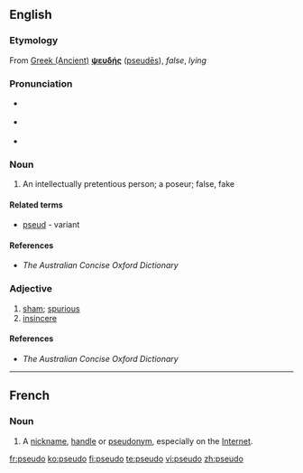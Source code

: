 {{see|pseudo-}}
{{rfc|Pronunciation section is unclear - Is the IPA notated the same as the SAMPA}}
==English==

===Etymology===
From [[w:Ancient Greek language|Greek (Ancient)]]      <!-- Please note that this makes sense, so Greek (Modern) and Greek (Ancient) are listed both under 'G' --> '''[[ψευδής]]''' ([[pseudēs]]), ''false'', ''lying''

===Pronunciation===
* {{a|RP}} {{IPA|/ˈsuːdəʊ/}}
* {{a|US}} {{IPA|/ˈsuːdoʊ/}}
* {{rhymes|uːdəʊ}}

===Noun===
{{en-noun}}

# An intellectually pretentious person; a poseur; false, fake

====Related terms====
* [[pseud]] - variant

====References====
* ''The Australian Concise Oxford Dictionary''

===Adjective===
{{en-adj|-}}

# [[sham]]; [[spurious]]
# [[insincere]]

====References====
* ''The Australian Concise Oxford Dictionary''

----

==French==

===Noun===
{{fr-noun|m}}

# A [[nickname]], [[handle]] or [[pseudonym]], especially on the [[Internet]].

[[fr:pseudo]]
[[ko:pseudo]]
[[fi:pseudo]]
[[te:pseudo]]
[[vi:pseudo]]
[[zh:pseudo]]